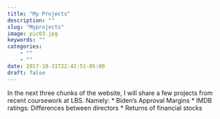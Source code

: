 ```yaml
---
title: "My Projects"
description: ""
slug: "Myprojects"
image: pic03.jpg
keywords: ""
categories: 
    - ""
    - ""
date: 2017-10-31T22:42:51-05:00
draft: false
---
```

In the next three chunks of the website, I will share a few projects from recent coursework at LBS. Namely:
* Biden's Approval Margins
* IMDB ratings: Differences between directors
* Returns of financial stocks